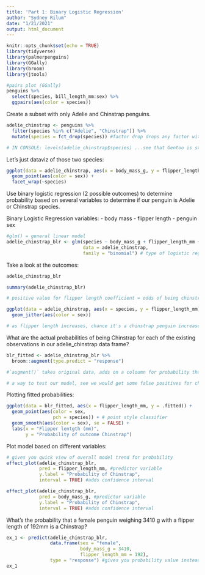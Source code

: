 ```yaml
---
title: 'Part 1: Binary Logistic Regression'
author: "Sydney Rilum"
date: "1/21/2021"
output: html_document
---
```


```r
knitr::opts_chunk$set(echo = TRUE)
library(tidyverse)
library(palmerpenguins)
library(GGally)
library(broom)
library(jtools)
```

```r
#pairs plot (GGally)
penguins %>% 
  select(species, bill_length_mm:sex) %>% 
  ggpairs(aes(color = species))
```

Create a subset with only Adelie and Chinstrap penguins.
```r
adelie_chinstrap <- penguins %>% 
  filter(species %in% c("Adelie", "Chinstrap")) %>% 
  mutate(species = fct_drop(species)) #factor drop drops any factor without observations

# IN CONSOLE: levels(adelie_chinstrap$species) ...see that Gentoo is still listed as a factor, so use fct_drop to fix that
```

Let's just dataviz of those two species:
```r
ggplot(data = adelie_chinstrap, aes(x = body_mass_g, y = flipper_length_mm)) +
  geom_point(aes(color = sex)) +
  facet_wrap(~species)
```

Use binary logistic regression (2 possible outcomes) to determine probability based on several variables to determine if our penguin is Adelie or Chinstrap species.

Binary Logistic Regression variables:
- body mass
- flipper length
- penguin sex
```r
#glm() = general linear model
adelie_chinstrap_blr <- glm(species ~ body_mass_g + flipper_length_mm + sex,
                            data = adelie_chinstrap,
                            family = "binomial") # type of logistic regression
```

Take a look at the outcomes:
```r
adelie_chinstrap_blr

summary(adelie_chinstrap_blr)

# positive value for flipper length coefficient = odds of being chinstrap, with increase in flipper length, the odds that this is a chinstrap penguin increases
```

```r
ggplot(data = adelie_chinstrap, aes(x = species, y = flipper_length_mm)) +
  geom_jitter(aes(color = sex))

# as flipper length increases, chance it's a chinstrap penguin increases
```

What are the actual probabilities of being Chinstrap for each of the existing observations in our adelie_chinstrap data frame?

```r
blr_fitted <- adelie_chinstrap_blr %>% 
  broom::augment(type.predict = "response")

#`augment()` takes original data, adds on a coloumn for probability that this in a chinstrap penguin, based on our model = ".fitted" value that's a chance/% of being chinstrap

# a way to test our model, see we would get some false positives for chinstrap, when it's actually an adelie.... so how often is our model right?/wrong?...how can we improve that algorithm...machine learning

```

Plotting fitted probabilities:
```r
ggplot(data = blr_fitted, aes(x = flipper_length_mm, y = .fitted)) +
  geom_point(aes(color = sex,
                 pch = species)) + # point style classifier
  geom_smooth(aes(color = sex), se = FALSE) +
  labs(x = "Flipper lentgth (mm)",
       y = "Probability of outcome Chinstrap")
```

Plot model based on different variables:
```r
# gives you quick view of overall model trend for probability
effect_plot(adelie_chinstrap_blr,
            pred = flipper_length_mm, #predictor variable
            y.label = "Probability of Chinstrap",
            interval = TRUE) #adds confidence interval

effect_plot(adelie_chinstrap_blr,
            pred = body_mass_g, #predictor variable
            y.label = "Probability of Chinstrap",
            interval = TRUE) #adds confidence interval
```

What's the probability that a female penguin weighing 3410 g with a flipper length of 192mm is a Chinstrap?
```r
ex_1 <- predict(adelie_chinstrap_blr,
                data.frame(sex = "female",
                           body_mass_g = 3410,
                           flipper_length_mm = 192),
                type = "response") #gives you probability value instead of log odds value
ex_1
```



